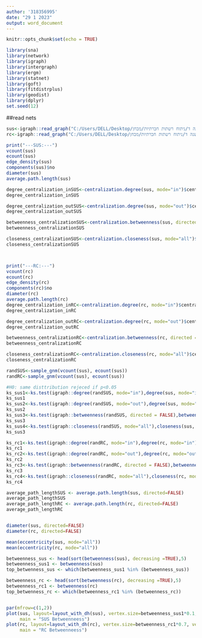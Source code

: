 ---
author: '318356995'
date: "29 1 2023"
output: word_document
---

```{r setup, include=FALSE}
knitr::opts_chunk$set(echo = TRUE)
```

```{r libraries}
library(sna)
library(network)
library(igraph)
library(intergraph)
library(ergm)
library(statnet)
library(goft)
library(fitdistrplus)
library(geodist)
library(dplyr)
set.seed(12)
```


##read nets
```{r read nets}
sus<-igraph::read_graph("C:/Users/DELL/Desktop/לימודים מחשב/שנה ד/ניתוח רשתות חברתיות/מבחן/SUS.net",format="pajek")
rc<-igraph::read_graph("C:/Users/DELL/Desktop/לימודים מחשב/שנה ד/ניתוח רשתות חברתיות/מבחן/RC.net",format="pajek")

```


```{r 3.b}
print("---SUS:---")
vcount(sus)
ecount(sus)
edge_density(sus)
components(sus)$no
diameter(sus)
average.path.length(sus)

degree_centralization_inSUS<-centralization.degree(sus, mode="in")$centralization
degree_centralization_inSUS

degree_centralization_outSUS<-centralization.degree(sus, mode="out")$centralization
degree_centralization_outSUS

betweenness_centralizationSUS<-centralization.betweenness(sus, directed = FALSE)$centralization
betweenness_centralizationSUS

closeness_centralizationSUS<-centralization.closeness(sus, mode="all")$centralization
closeness_centralizationSUS



print("---RC:---")
vcount(rc)
ecount(rc)
edge_density(rc)
components(rc)$no
diameter(rc)
average.path.length(rc)
degree_centralization_inRC<-centralization.degree(rc, mode="in")$centralization
degree_centralization_inRC

degree_centralization_outRC<-centralization.degree(rc, mode="out")$centralization
degree_centralization_outRC

betweenness_centralizationRC<-centralization.betweenness(rc, directed = FALSE)$centralization
betweenness_centralizationRC

closeness_centralizationRC<-centralization.closeness(rc, mode="all")$centralization
closeness_centralizationRC

```



```{r 3.c}

randSUS<-sample_gnm(vcount(sus), ecount(sus))
randRC<-sample_gnm(vcount(sus), ecount(sus))

#H0: same disttribution rejeced if p<0.05
ks_sus1<-ks.test(igraph::degree(randSUS, mode="in"),degree(sus, mode="in")) 
ks_sus1
ks_sus2<-ks.test(igraph::degree(randSUS, mode="out"),degree(sus, mode="out")) 
ks_sus2
ks_sus3<-ks.test(igraph::betweenness(randSUS, directed = FALSE),betweenness(sus, directed = FALSE)) 
ks_sus3
ks_sus4<-ks.test(igraph::closeness(randSUS, mode="all"),closeness(sus, mode="all")) 
ks_sus3

ks_rc1<-ks.test(igraph::degree(randRC, mode="in"),degree(rc, mode="in")) 
ks_rc1
ks_rc2<-ks.test(igraph::degree(randRC, mode="out"),degree(rc, mode="out")) 
ks_rc2
ks_rc3<-ks.test(igraph::betweenness(randRC, directed = FALSE),betweenness(rc, directed = FALSE)) 
ks_rc3
ks_rc4<-ks.test(igraph::closeness(randRC, mode="all"),closeness(rc, mode="all")) 
ks_rc4


```


```{r 3.d}

average_path_lengthSUS <- average.path.length(sus, directed=FALSE)
average_path_lengthSUS
average_path_lengthRC <- average.path.length(rc, directed=FALSE)
average_path_lengthRC


diameter(sus, directed=FALSE)
diameter(rc, directed=FALSE)

mean(eccentricity(sus, mode="all"))
mean(eccentricity(rc, mode="all"))

```


```{r 3.e}
betweenness_sus <- head(sort(betweenness(sus), decreasing =TRUE),5)
betweenness_sus1 <- betweenness(sus)
top_betwenness_sus <- which(betweenness_sus1 %in% (betweenness_sus))

betweenness_rc <- head(sort(betweenness(rc), decreasing =TRUE),5)
betweenness_rc1 <- betweenness(rc)
top_betwenness_rc <- which(betweenness_rc1 %in% (betweenness_rc))


par(mfrow=c(1,2))
plot(sus, layout=layout_with_dh(sus), vertex.size=betweenness_sus1*0.1, vertex.label.cex=0.5, 
     main = "SUS Betweenneess")
plot(rc, layout=layout_with_dh(rc), vertex.size=betweenness_rc1*0.7, vertex.label.cex=0.5, 
     main = "RC Betweenneess")

```